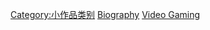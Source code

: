 {{Hiddencat}}
{{CategoryTOC}}

[[Category:小作品类别|Category:小作品类别]]
[[Category:电子游戏小作品|Biography]]
[[Category:各职业人物小作品|Video Gaming]]